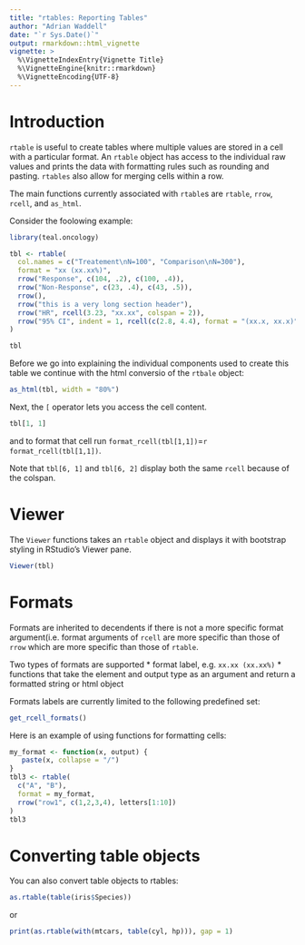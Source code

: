 ```yaml
---
title: "rtables: Reporting Tables"
author: "Adrian Waddell"
date: "`r Sys.Date()`"
output: rmarkdown::html_vignette
vignette: >
  %\VignetteIndexEntry{Vignette Title}
  %\VignetteEngine{knitr::rmarkdown}
  %\VignetteEncoding{UTF-8}
---
```


# Introduction

`rtable` is useful to create tables where multiple values are stored in a cell 
with a particular format. An `rtable` object has access to the individual raw 
values and prints the data with formatting rules such as rounding and pasting.
`rtables` also allow for merging cells within a row.

The main functions currently associated with `rtable`s are `rtable`, `rrow`,
`rcell`, and `as_html`.

Consider the foolowing example:

```r
library(teal.oncology)

tbl <- rtable(
  col.names = c("Treatement\nN=100", "Comparison\nN=300"),
  format = "xx (xx.xx%)",
  rrow("Response", c(104, .2), c(100, .4)),
  rrow("Non-Response", c(23, .4), c(43, .5)),
  rrow(),
  rrow("this is a very long section header"),
  rrow("HR", rcell(3.23, "xx.xx", colspan = 2)),
  rrow("95% CI", indent = 1, rcell(c(2.8, 4.4), format = "(xx.x, xx.x)", colspan = 2))
)

tbl  
```


Before we go into explaining the individual components used to create this table
we continue with the html conversio of the `rtbale` object:


```r
as_html(tbl, width = "80%")
```

Next, the `[` operator lets you access the cell content.

```r
tbl[1, 1]
```

and to format that cell run `format_rcell(tbl[1,1])`=`r format_rcell(tbl[1,1])`.

Note that `tbl[6, 1]` and `tbl[6, 2]` display both the same `rcell` because of
the colspan.

# Viewer

The `Viewer` functions takes an `rtable` object and displays it with bootstrap
styling in RStudio's Viewer pane.

```r
Viewer(tbl)
```


# Formats

Formats are inherited to decendents if there is not a more specific format 
argument(i.e. format arguments of `rcell` are more specific than those of `rrow`
which are more specific than those of `rtable`.

Two types of formats are supported
 * format label, e.g. `xx.xx (xx.xx%)`
 * functions that take the element and output type as an argument and return a
 formatted string or html object

Formats labels are currently limited to the following predefined set:

```r
get_rcell_formats()
```

Here is an example of using functions for formatting cells:

```r
my_format <- function(x, output) {
   paste(x, collapse = "/")
}
tbl3 <- rtable(
  c("A", "B"),
  format = my_format,
  rrow("row1", c(1,2,3,4), letters[1:10])
)
tbl3
```




# Converting table objects

You can also convert table objects to rtables:

```r
as.rtable(table(iris$Species))
```

or 

```r
print(as.rtable(with(mtcars, table(cyl, hp))), gap = 1)
```